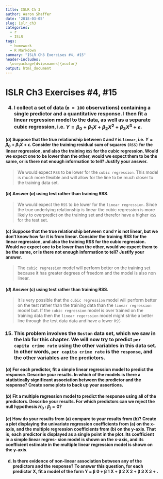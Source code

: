 ```yaml
---
title: ISLR Ch 3
author: Aaron Shaffer
date: '2018-03-05'
slug: islr_ch3
categories:
  - r
  - ISLR
tags:
  - homework
  - R Markdown
summary: "ISLR Ch3 Exercises #4, #15"
header-includes:
  \usepackage[dvipsnames]{xcolor}
output: html_document
---
```


<h1> ISLR Ch3 Exercises #4, #15 </h1>

<h3> 
  4. I collect a set of data (`n = 100` observations) containing a single predictor and a quantitative response. I then fit a linear regression model to the data, as well as a separate cubic regression, i.e. $Y = \beta_{0}+\beta_{1}X+\beta_{2}X^{2}+\beta_{3}X^{3}+\epsilon$. 
</h3>

<h4> $(a)$ Suppose that the true relationship between `X` and `Y` is `linear`, i.e. $Y = \beta_0 + \beta_{1}X + \epsilon$. Consider the training residual sum of squares `(RSS)` for the linear regression, and also the training `RSS` for the cubic regression. Would we expect one to be lower than the other, would we expect them to be the same, or is there not enough information to tell? Justify your answer.</h4>

> We would expect `RSS` to be lower for the `cubic regression`.  This model is much more flexible and will allow for the line to be much closer to the training data set.

<h4> $(b)$ Answer $(a)$ using test rather than training RSS. </h4>

> We would expect the `RSS` to be lower for the `linear regression`.  Since the true underlying relationship is linear the cubic regression is more likely to overpredict on the training set and therefor have a higher `RSS` for the test set.

<h4> $(c)$ Suppose that the true relationship between `X` and `Y` is not linear, but we don’t know how far it is from linear. Consider the training RSS for the linear regression, and also the training RSS for the cubic regression. Would we expect one to be lower than the other, would we expect them to be the same, or is there not enough information to tell? Justify your answer. </h4>

> The `cubic regression` model will perform better on the training set because it has greater degrees of freedom and the model is also non linear.

<h4> $(d)$ Answer $(c)$ using test rather than training RSS. </h4>

> It is very possible that the `cubic regression` model will perform better on the test rather than the training data than the `linear regression` model but.  If the `cubic regression` model is over trained on the training data then the `linear regerssion` model might strike a better line through the test data data and have a lower `RSS`


<h3> 15. This problem involves the `Boston` data set, which we saw in the lab for this chapter. We will now try to predict `per capita crime rate` using the other variables in this data set. In other words, `per capita crime rate` is the `response`, and the other variables are the predictors. </h3>

<h4>$(a)$ For each predictor, fit a simple linear regression model to predict the response. Describe your results. In which of the models is there a statistically significant association between the predictor and the response? Create some plots to back up your assertions.</h4>

<h4>$(b)$ Fit a multiple regression model to predict the response using
all of the predictors. Describe your results. For which predictors
can we reject the null hypothesis $H_0$ : $\beta_j = 0$?</h4>

<h4>$(c)$ How do your results from (a) compare to your results from (b)?
Create a plot displaying the univariate regression coefficients
from (a) on the x-axis, and the multiple regression coefficients
from (b) on the y-axis. That is, each predictor is displayed as a
single point in the plot. Its coefficient in a simple linear regres-
sion model is shown on the x-axis, and its coefficient estimate
in the multiple linear regression model is shown on the y-axis.</h4>

<h4>(d) Is there evidence of non-linear association between any of the
predictors and the response? To answer this question, for each
predictor X, fit a model of the form Y = β 0 + β 1 X + β 2 X 2 + β 3 X 3 + .</h4>
